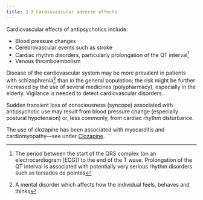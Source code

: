```yaml
---
title: 3.3 Cardiovascular adverse effects
---
```



Cardiovascular effects of antipsychotics include:

* Blood pressure changes
* Cerebrovascular events such as stroke
* Cardiac rhythm disorders, particularly prolongation of the QT interval[^1]
* Venous thromboembolism
  
Disease of the cardiovascular system may be more prevalent in patients with schizophrenia[^2] than in the general population; the risk might be further increased by the use of several medicines (polypharmacy), especially in the elderly. Vigilance is needed to detect cardiovascular disorders.

Sudden transient loss of consciousness (syncope) associated with antipsychotic use may result from blood pressure change (especially postural hypotension) or, less commonly, from cardiac rhythm disturbance.

The use of clozapine has been associated with myocarditis and cardiomyopathy—see under [Clozapine](/antipsychotics/CON155606_37).



[^1]: The period between the start of the QRS complex (on an electrocardiogram [ECG]) to the end of the T wave. Prolongation of the QT interval is associated with potentially very serious rhythm disorders such as torsades de pointes


[^2]: A mental disorder which affects how the individual feels, behaves and thinks
